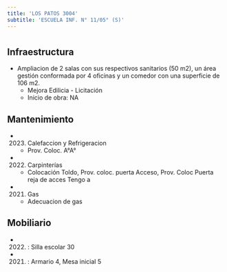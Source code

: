 ```yaml
---
title: 'LOS PATOS 3004'
subtitle: 'ESCUELA INF. N° 11/05° (S)'
---
```


#
## Infraestructura

* Ampliacion de 2 salas con sus respectivos sanitarios (50 m2), un área gestión conformada por 4 oficinas y un comedor con una superficie de 106 m2. 
    + Mejora Edilicia - Licitación 
    + Inicio de obra: NA 






## Mantenimiento

*  (2023) Calefaccion y Refrigeracion 
    + Prov. Coloc. A°A°

*  (2022) Carpinterías 
    + Colocación Toldo, Prov. coloc. puerta Acceso, Prov. Coloc Puerta reja de acces Tengo a

*  (2021) Gas 
    + Adecuacion de gas





## Mobiliario

*  (2022) : Silla escolar 30 

*  (2021) : Armario 4, Mesa inicial 5 



